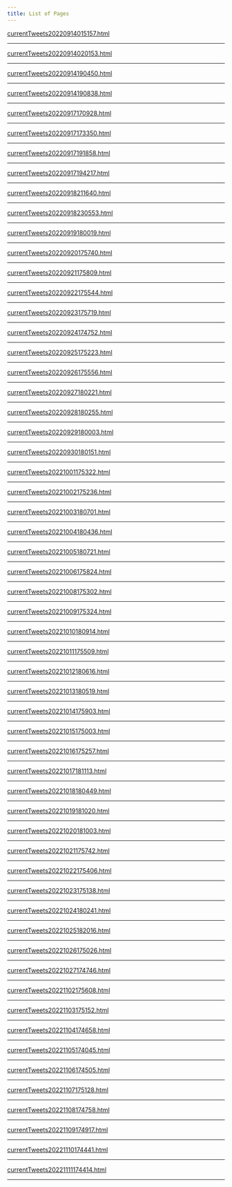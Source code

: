 ```yaml
---
title: List of Pages  
---
```



<a href='./pages/currentTweets20220914015157.html'>currentTweets20220914015157.html</a>


---



<a href='./pages/currentTweets20220914020153.html'>currentTweets20220914020153.html</a>


---



<a href='./pages/currentTweets20220914190450.html'>currentTweets20220914190450.html</a>


---



<a href='./pages/currentTweets20220914190838.html'>currentTweets20220914190838.html</a>


---



<a href='./pages/currentTweets20220917170928.html'>currentTweets20220917170928.html</a>


---



<a href='./pages/currentTweets20220917173350.html'>currentTweets20220917173350.html</a>


---



<a href='./pages/currentTweets20220917191858.html'>currentTweets20220917191858.html</a>


---



<a href='./pages/currentTweets20220917194217.html'>currentTweets20220917194217.html</a>


---



<a href='./pages/currentTweets20220918211640.html'>currentTweets20220918211640.html</a>


---



<a href='./pages/currentTweets20220918230553.html'>currentTweets20220918230553.html</a>


---



<a href='./pages/currentTweets20220919180019.html'>currentTweets20220919180019.html</a>


---



<a href='./pages/currentTweets20220920175740.html'>currentTweets20220920175740.html</a>


---



<a href='./pages/currentTweets20220921175809.html'>currentTweets20220921175809.html</a>


---



<a href='./pages/currentTweets20220922175544.html'>currentTweets20220922175544.html</a>


---



<a href='./pages/currentTweets20220923175719.html'>currentTweets20220923175719.html</a>


---



<a href='./pages/currentTweets20220924174752.html'>currentTweets20220924174752.html</a>


---



<a href='./pages/currentTweets20220925175223.html'>currentTweets20220925175223.html</a>


---



<a href='./pages/currentTweets20220926175556.html'>currentTweets20220926175556.html</a>


---



<a href='./pages/currentTweets20220927180221.html'>currentTweets20220927180221.html</a>


---



<a href='./pages/currentTweets20220928180255.html'>currentTweets20220928180255.html</a>


---



<a href='./pages/currentTweets20220929180003.html'>currentTweets20220929180003.html</a>


---



<a href='./pages/currentTweets20220930180151.html'>currentTweets20220930180151.html</a>


---



<a href='./pages/currentTweets20221001175322.html'>currentTweets20221001175322.html</a>


---



<a href='./pages/currentTweets20221002175236.html'>currentTweets20221002175236.html</a>


---



<a href='./pages/currentTweets20221003180701.html'>currentTweets20221003180701.html</a>


---



<a href='./pages/currentTweets20221004180436.html'>currentTweets20221004180436.html</a>


---



<a href='./pages/currentTweets20221005180721.html'>currentTweets20221005180721.html</a>


---



<a href='./pages/currentTweets20221006175824.html'>currentTweets20221006175824.html</a>


---



<a href='./pages/currentTweets20221008175302.html'>currentTweets20221008175302.html</a>


---



<a href='./pages/currentTweets20221009175324.html'>currentTweets20221009175324.html</a>


---



<a href='./pages/currentTweets20221010180914.html'>currentTweets20221010180914.html</a>


---



<a href='./pages/currentTweets20221011175509.html'>currentTweets20221011175509.html</a>


---



<a href='./pages/currentTweets20221012180616.html'>currentTweets20221012180616.html</a>


---



<a href='./pages/currentTweets20221013180519.html'>currentTweets20221013180519.html</a>


---



<a href='./pages/currentTweets20221014175903.html'>currentTweets20221014175903.html</a>


---



<a href='./pages/currentTweets20221015175003.html'>currentTweets20221015175003.html</a>


---



<a href='./pages/currentTweets20221016175257.html'>currentTweets20221016175257.html</a>


---



<a href='./pages/currentTweets20221017181113.html'>currentTweets20221017181113.html</a>


---



<a href='./pages/currentTweets20221018180449.html'>currentTweets20221018180449.html</a>


---



<a href='./pages/currentTweets20221019181020.html'>currentTweets20221019181020.html</a>


---



<a href='./pages/currentTweets20221020181003.html'>currentTweets20221020181003.html</a>


---



<a href='./pages/currentTweets20221021175742.html'>currentTweets20221021175742.html</a>


---



<a href='./pages/currentTweets20221022175406.html'>currentTweets20221022175406.html</a>


---



<a href='./pages/currentTweets20221023175138.html'>currentTweets20221023175138.html</a>


---



<a href='./pages/currentTweets20221024180241.html'>currentTweets20221024180241.html</a>


---



<a href='./pages/currentTweets20221025182016.html'>currentTweets20221025182016.html</a>


---



<a href='./pages/currentTweets20221026175026.html'>currentTweets20221026175026.html</a>


---



<a href='./pages/currentTweets20221027174746.html'>currentTweets20221027174746.html</a>


---



<a href='./pages/currentTweets20221102175608.html'>currentTweets20221102175608.html</a>


---



<a href='./pages/currentTweets20221103175152.html'>currentTweets20221103175152.html</a>


---



<a href='./pages/currentTweets20221104174658.html'>currentTweets20221104174658.html</a>


---



<a href='./pages/currentTweets20221105174045.html'>currentTweets20221105174045.html</a>


---



<a href='./pages/currentTweets20221106174505.html'>currentTweets20221106174505.html</a>


---



<a href='./pages/currentTweets20221107175128.html'>currentTweets20221107175128.html</a>


---



<a href='./pages/currentTweets20221108174758.html'>currentTweets20221108174758.html</a>


---



<a href='./pages/currentTweets20221109174917.html'>currentTweets20221109174917.html</a>


---



<a href='./pages/currentTweets20221110174441.html'>currentTweets20221110174441.html</a>


---



<a href='./pages/currentTweets20221111174414.html'>currentTweets20221111174414.html</a>


---



